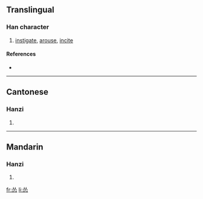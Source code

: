 {{see|慫}}
==Translingual==

===Han character===
{{Han char|rn=61|rad=心|as=04|sn=8|four=|canj=人人心 (OOP), X人人心 (XOOP)}}

# [[instigate]], [[arouse]], [[incite]]

====References====
* {{Han ref|kx=0379.071|hdz=42274.030|uh=6002|ud=24578}}

----

==Cantonese==

===Hanzi===
{{yue-hanzi|jyut=|y=sung2}}

# {{defn|Cantonese}}

----

==Mandarin==

===Hanzi===
{{cmn-hanzi|tra=慫|pin=[[sǒng]] ([[song3]])|wg=sung<sup>3</sup>}}

# {{defn|Mandarin}}

[[fr:怂]]
[[li:怂]]